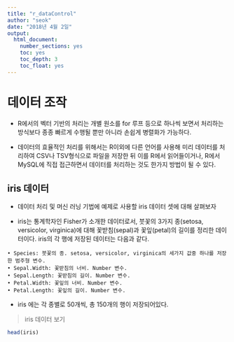 ```yaml
---
title: "r_dataControl"
author: "seok"
date: "2018년 4월 2일"
output:
  html_document:
    number_sections: yes
    toc: yes
    toc_depth: 3
    toc_float: yes
---
```


# 데이터 조작

- R에서의 벡터 기반의 처리는 개별 원소를 for 루프 등으로 하나씩 보면서 처리하는 방식보다 종종 빠르게 수행될 뿐만 아니라 손쉽게 병렬화가 가능하다.

- 데이터의 효율적인 처리를 위해서는 R이외에 다른 언어를 사용해 미리 데이터를 처리하여 CSV나 TSV형식으로 파일을 저장한 뒤 이를 R에서 읽어들이거나, R에서 MySQL에 직접 접근하면서 데이터를 처리하는 것도 한가지 방법이 될 수 있다.

## iris 데이터

-  데이터 처리 및 머신 러닝 기법에 예제로 사용할 iris 데이터 셋에 대해
살펴보자

- iris는 통계학자인 Fisher가 소개한 데이터로서, 붓꽃의 3가지 종(setosa, versicolor, virginica)에 대해 꽃받침(sepal)과 꽃잎(petal)의 길이를 정리한 데이터이다. iris의 각 행에 저장된 데이터는 다음과 같다.

```
• Species: 붓꽃의 종. setosa, versicolor, virginica의 세가지 값중 하나를 저장한 범주형 변수.
• Sepal.Width: 꽃받침의 너비. Number 변수.
• Sepal.Length: 꽃받침의 길이. Number 변수.
• Petal.Width: 꽃잎의 너비. Number 변수.
• Petal.Length: 꽃잎의 길이. Number 변수.
```

- iris 에는 각 종별로 50개씩, 총 150개의 행이 저장되어있다.

> iris 데이터 보기

```r
head(iris)
```
